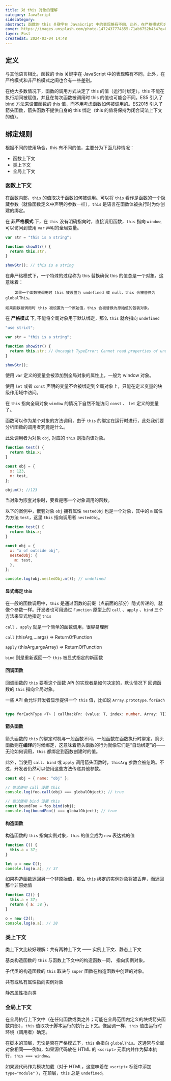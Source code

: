```yaml
---
title: 对 this 对象的理解
category: JavaScript
sidecategory:
abstract: 函数的 this 关键字在 JavaScript 中的表现略有不同，此外，在严格模式和非严格模式之间也会有一些差别, 本文将大致讲解 this 在不同情况的指向目标
cover: https://images.unsplash.com/photo-1472437774355-71ab6752b434?q=80&w=2574&auto=format&fit=crop&ixlib=rb-4.0.3&ixid=M3wxMjA3fDB8MHxwaG90by1wYWdlfHx8fGVufDB8fHx8fA%3D%3D
layer: Post
createdat: 2024-03-04 14:48
---
```


## 定义

与其他语言相比，函数的 this 关键字在 JavaScript 中的表现略有不同，此外，在严格模式和非严格模式之间也会有一些差别。

在绝大多数情况下，函数的调用方式决定了 this 的值（运行时绑定）。this 不能在执行期间被赋值，并且在每次函数被调用时 this 的值也可能会不同。ES5 引入了 bind 方法来设置函数的 this 值，而不用考虑函数如何被调用的。ES2015 引入了箭头函数，箭头函数不提供自身的 this 绑定（this 的值将保持为闭合词法上下文的值）。

## 绑定规则

根据不同的使用场合，this 有不同的值，主要分为下面几种情况：

- 函数上下文
- 类上下文
- 全局上下文

### 函数上下文

在函数内部，`this` 的值取决于函数如何被调用。可以将 `this` 看作是函数的一个隐藏参数（就像函数定义中声明的参数一样），`this` 是语言在函数体被执行时为你创建的绑定。

在 **非严格模式** 下，在 `this` 没有明确指向时，直接调用函数，`this` 指向 `window`, 可以访问到使用 `var` 声明的全局变量。

```js
var str = "this is a string";

function showStr() {
  return this.str;
}

showStr(); // this is a string
```

<Aside title="在非严格模式下，this 指向 window 的原因">
  	在非严格模式下，一个特殊的过程称为 this 替换确保 this 的值总是一个对象。这意味着： 
		
		如果一个函数被调用时 this 被设置为 undefined 或 null，this 会被替换为 globalThis。

    如果函数被调用时 this 被设置为一个原始值，this 会被替换为原始值的包装对象。

</Aside>

在 **严格模式** 下, 不能将全局对象用于默认绑定，那么 `this` 就会指向 `undefined`

```js
"use strict";

var str = "this is a string";

function showStr() {
  return this.str; // Uncaught TypeError: Cannot read properties of undefined (reading 'a')
}

showStr();
```

<Aside title="为何使用 const、let 定义的变量在这种条件下无法访问">

使用 `var` 定义的变量会被添加到全局对象的属性上，一般为 window 对象。

使用 `let` 或者 `const` 声明的变量不会被绑定到全局对象上，只能在定义变量的块级作用域中访问。

在 `this` 指向全局对象 `window` 的情况下自然不能访问 `const` 、 `let` 定义的变量了。

</Aside>

函数可以作为某个对象的方法调用，由于 `this` 的绑定在运行时进行，此处我们要分析函数的调用者究竟是什么。

此处调用者为对象 `obj`, 对应的 `this` 则指向该对象。

```js
function test() {
  return this.x;
}

const obj = {
  x: 123,
  m: test,
};

obj.m(); //123
```

当对象为嵌套对象时，要看是哪一个对象调用的函数。

以下的案例中，嵌套对象 `obj` 拥有属性 `nestedObj` 也是一个对象，其中的 `m` 属性为方法 `test`，这里 `this` 指向调用者 `nestedObj`。

```js
function test() {
  return this.x;
}

const obj = {
  x: "x of outside obj",
  nestedObj: {
    m: test,
  },
};

console.log(obj.nestedObj.m()); // undefined
```

#### 显式绑定 this

在一般的函数调用中，`this` 是通过函数的前缀（点前面的部分）隐式传递的，就像个参数一样。开发者也可用通过 `Function` 原型上的
`call` 、`apply` 、`bind` 三个方法来显式地指定 `this`

`call` 、`apply` 就是一个简单的函数调用，很容易理解

`call` (thisArg,...args) => ReturnOfFunction

`apply` (thisArg,argsArray) => ReturnOfFunction

`bind` 则是重新返回一个 `this` 被显式指定的新函数

#### 回调函数

回调函数的 `this` 要看这个函数 APi 的实现者是如何决定的，默认情况下 回调函数的 `this` 指向全局对象。

一些 API 会允许开发者显示提供一个 `this` 值，比如说 `Array.prototype.forEach`

```ts

type forEachType <T> ( callbackFn: (value: T, index: number, Array: T[]) => void,thisArg?: any ): void

```

#### 箭头函数

箭头函数的 `this` 的绑定时机与一般函数不同，一般函数在函数执行时绑定，箭头函数则在**编译**的时候绑定，这意味着箭头函数的行为就像它们是“自动绑定”的——无论如何调用，`this` 都绑定到函数创建时的值。

此外，当使用 `call`、`bind` 或 `apply` 调用箭头函数时，`thisArg` 参数会被忽略。不过，开发者仍然可以使用这些方法传递其他参数。

```js
const obj = { name: "obj" };

// 尝试使用 call 设置 this
console.log(foo.call(obj) === globalObject); // true

// 尝试使用 bind 设置 this
const boundFoo = foo.bind(obj);
console.log(boundFoo() === globalObject); // true
```

#### 构造函数

构造函数的 `this` 指向实例对象，`this` 的值会成为 `new` 表达式的值

```js
function C() {
  this.a = 37;
}

let o = new C();
console.log(o.a); // 37
```

如果构造函数返回另一个非原始值，那么 `this` 绑定的实例对象将被丢弃，而返回那个非原始值

```js
function C2() {
  this.a = 37;
  return { a: 38 };
}

o = new C2();
console.log(o.a); // 38
```

### 类上下文

类上下文比较好理解：共有两种上下文 —— 实例上下文、静态上下文

基类构造函数的 `this` 与函数上下文中的构造函数一同， 指向实例对象。

子代类的构造函数的 `this` 取决与 `super` 函数在构造函数中创建的对象。

共有或私有属性指向实例对象

静态属性指向类

### 全局上下文

在全局执行上下文中（在任何函数或类之外；可能在全局范围内定义的块或箭头函数内部），`this` 值取决于脚本运行的执行上下文。像回调一样，`this` 值由运行时环境（调用者）确定。

在脚本的顶层，无论是否在严格模式下，`this` 会指向 `globalThis`。这通常与全局对象相同——例如，如果源代码放在 HTML 的 `<script>` 元素内并作为脚本执行，`this === window`。

如果源代码作为模块加载（对于 HTML，这意味着在 `<script>` 标签中添加 `type="module"` ），在顶层，`this` 总是 `undefined`。

